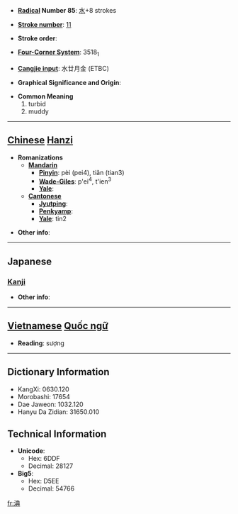* '''[[Wiktionary:Chinese radical index| Radical]] Number 85''': [[Wiktionary:Chinese radical index 水|水]]+8 strokes

* '''[[Wiktionary:Chinese total strokes index|Stroke number]]''': [[Wiktionary:Chinese total strokes index 11|11]]

* '''Stroke order''': 

* '''[[Wiktionary:Chinese four corner index|Four-Corner System]]''': 3518<sub>1</sub>

* '''[[Wiktionary:Chinese Cangjie index|Cangjie input]]''': 水廿月金 (ETBC)

* '''Graphical Significance and Origin''': 

* '''Common Meaning'''
*#turbid
*# muddy


----

== [[Chinese]] [[Hanzi]] ==

* '''Romanizations'''
** '''[[Mandarin]]'''
*** '''[[Pinyin]]''': pèi (pei4), tiǎn (tian3)
*** '''[[Wade-Giles]]''': p'ei<sup>4</sup>, t'ien<sup>3</sup>
*** '''[[Yale]]''': 
** '''[[Cantonese]]'''
*** '''[[Jyutping]]''':
*** '''[[Penkyamp]]''': 
*** '''[[Yale]]''': tin2

* '''Other info''': 

----

==Japanese==
===[[Kanji]]===
{{kanji|on readings=[[てん]] (ten), [[とん]] (ton)|kun readings=[[にごる]] (nigoru)}}

* '''Other info''':  


----

== [[Vietnamese]] [[Quốc ngữ]] ==

* '''Reading''': sượng

----

== Dictionary Information ==

* KangXi: 0630.120
* Morobashi: 17654
* Dae Jaweon: 1032.120
* Hanyu Da Zidian: 31650.010

== Technical Information ==

* '''Unicode''':
** Hex: 6DDF
** Decimal: 28127
* '''Big5''':
** Hex: D5EE
** Decimal: 54766

[[fr:淟]]